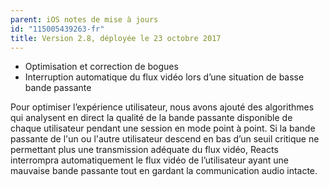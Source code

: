 ```yaml
---
parent: iOS notes de mise à jours
id: "115005439263-fr"
title: Version 2.8, déployée le 23 octobre 2017
---
```

*   Optimisation et correction de bogues
*   Interruption automatique du flux vidéo lors d’une situation de basse bande passante

Pour optimiser l’expérience utilisateur, nous avons ajouté des algorithmes qui analysent en direct la qualité de la bande passante disponible de chaque utilisateur pendant une session en mode point à point. Si la bande passante de l'un ou l'autre utilisateur descend en bas d’un seuil critique ne permettant plus une transmission adéquate du flux vidéo, Reacts interrompra automatiquement le flux vidéo de l’utilisateur ayant une mauvaise bande passante tout en gardant la communication audio intacte.

